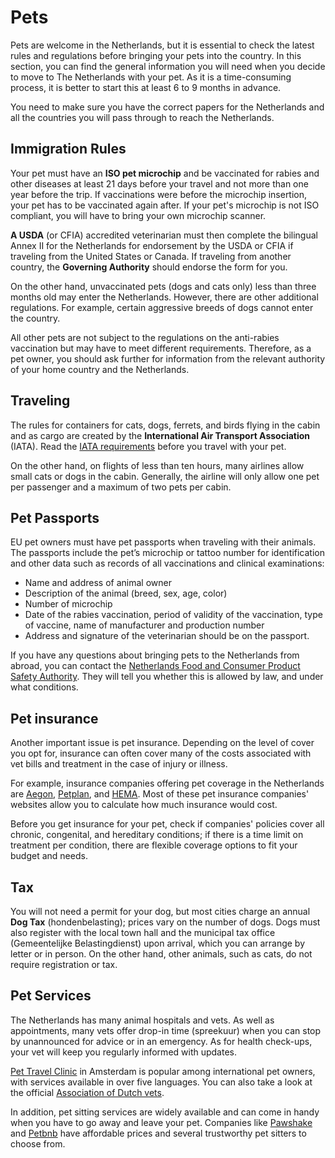 <meta id="pets" title="Pets" />

# Pets

Pets are welcome in the Netherlands, but it is essential to check the latest rules and regulations before bringing your pets into the country. In this section, you can find the general information you will need when you decide to move to The Netherlands with your pet. As it is a time-consuming process, it is better to start this at least 6 to 9 months in advance.

<callout>
    You need to make sure you have the correct papers for the Netherlands and
    all the countries you will pass through to reach the Netherlands.
</callout>

## Immigration Rules

Your pet must have an **ISO pet microchip** and be vaccinated for rabies and other diseases at least 21 days before your travel and not more than one year before the trip. If vaccinations were before the microchip insertion, your pet has to be vaccinated again after. If your pet's microchip is not ISO compliant, you will have to bring your own microchip scanner.

**A USDA** (or CFIA) accredited veterinarian must then complete the bilingual Annex II for the Netherlands for endorsement by the USDA or CFIA if traveling from the United States or Canada. If traveling from another country, the **Governing Authority** should endorse the form for you.

On the other hand, unvaccinated pets (dogs and cats only) less than three months old may enter the Netherlands. However, there are other additional regulations. For example, certain aggressive breeds of dogs cannot enter the country.

All other pets are not subject to the regulations on the anti-rabies vaccination but may have to meet different requirements. Therefore, as a pet owner, you should ask further for information from the relevant authority of your home country and the Netherlands.

## Traveling

The rules for containers for cats, dogs, ferrets, and birds flying in the cabin and as cargo are created by the **International Air Transport Association** (IATA). Read the [IATA requirements](https://www.iatatravelcentre.com/NL-Netherlands-customs-currency-airport-tax-regulations-details.htm) before you travel with your pet.

On the other hand, on flights of less than ten hours, many airlines allow small cats or dogs in the cabin. Generally, the airline will only allow one pet per passenger and a maximum of two pets per cabin.

## Pet Passports

EU pet owners must have pet passports when traveling with their animals. The passports include the pet’s microchip or tattoo number for identification and other data such as records of all vaccinations and clinical examinations:

-   Name and address of animal owner
-   Description of the animal (breed, sex, age, color)
-   Number of microchip
-   Date of the rabies vaccination, period of validity of the vaccination, type of vaccine, name of manufacturer and production number
-   Address and signature of the veterinarian should be on the passport.

If you have any questions about bringing pets to the Netherlands from abroad, you can contact the [Netherlands Food and Consumer Product Safety Authority](https://english.nvwa.nl/). They will tell you whether this is allowed by law, and under what conditions.

## Pet insurance

Another important issue is pet insurance. Depending on the level of cover you opt for, insurance can often cover many of the costs associated with vet bills and treatment in the case of injury or illness.

For example, insurance companies offering pet coverage in the Netherlands are [Aegon](https://www.aegon.nl/particulier/verzekeren/huisdierenverzekering), [Petplan](https://petplan.nl/), and [HEMA](https://verzekerdbijhema.nl/dierenverzekering). Most of these pet insurance companies' websites allow you to calculate how much insurance would cost.

Before you get insurance for your pet, check if companies' policies cover all chronic, congenital, and hereditary conditions; if there is a time limit on treatment per condition, there are flexible coverage options to fit your budget and needs.

## Tax

You will not need a permit for your dog, but most cities charge an annual **Dog Tax** (hondenbelasting); prices vary on the number of dogs. Dogs must also register with the local town hall and the municipal tax office (Gemeentelijke Belastingdienst) upon arrival, which you can arrange by letter or in person. On the other hand, other animals, such as cats, do not require registration or tax.

## Pet Services

The Netherlands has many animal hospitals and vets. As well as appointments, many vets offer drop-in time (spreekuur) when you can stop by unannounced for advice or in an emergency. As for health check-ups, your vet will keep you regularly informed with updates.

[Pet Travel Clinic](https://www.dierenkliniekeuropaplein.nl/) in Amsterdam is popular among international pet owners, with services available in over five languages. You can also take a look at the official [Association of Dutch vets](https://www.knmvd.nl/).

In addition, pet sitting services are widely available and can come in handy when you have to go away and leave your pet. Companies like [Pawshake](https://en.pawshake.nl/search?service=petSitting&placeName=Amsterdam&latitude=52.3675734&longitude=4.9041389&typeOfDateSelection=consecutive&searchType=LOCATION_BASED) and [Petbnb](https://www.petbnb.nl/en/dog-sitting/netherlands/amsterdam) have affordable prices and several trustworthy pet sitters to choose from.
